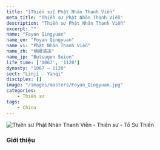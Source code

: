 ```yaml
---
title: "[Thiền sư] Phật Nhãn Thanh Viễn"
meta_title: "Thiền sư Phật Nhãn Thanh Viễn"
description: "Thiền sư Phật Nhãn Thanh Viễn"
excerpt: ""
name: "Foyan Qingyuan"
name_en: "Foyan Qingyuan"
name_vi: "Phật Nhãn Thanh Viễn"
name_zh: "佛眼清遠"
name_jp: "Butsugen Seion"
life_time: ['1067', '1120']
dynasty: "1067 — 1120"
sect: "Linji - Yanqi"
disciples: []
image: "/images/masters/Foyan_Qingyuan.jpg"
categories:
    - Thiền sư
tags:
    - China
---
```


<img
  decoding="async"
  src="/images/masters/Foyan_Qingyuan.jpg"
  alt="Thiền sư Phật Nhãn Thanh Viễn - Thiền sư - Tổ Sư Thiền"
/>

### Giới thiệu
